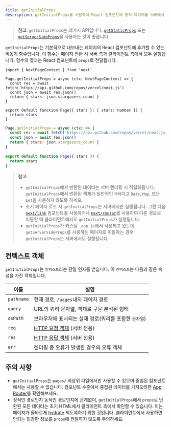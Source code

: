 ```yaml
---
title: getInitialProps
description: getInitialProps를 사용하여 React 컴포넌트에 동적 데이터를 서버에서 가져옵니다.
---
```


> **참고**: `getInitialProps`는 레거시 API입니다. [`getStaticProps`](/docs/pages/building-your-application/data-fetching/get-static-props) 또는 [`getServerSideProps`](/docs/pages/building-your-application/data-fetching/get-server-side-props)을 사용하는 것이 좋습니다.

`getInitialProps`는 기본적으로 내보내는 페이지의 React 컴포넌트에 추가할 수 있는 비동기 함수입니다. 이 함수는 페이지 전환 시 서버 측과 클라이언트 측에서 모두 실행됩니다. 함수의 결과는 React 컴포넌트에 `props`로 전달됩니다.

```tsx filename="pages/index.tsx" switcher
import { NextPageContext } from 'next'

Page.getInitialProps = async (ctx: NextPageContext) => {
  const res = await fetch('https://api.github.com/repos/vercel/next.js')
  const json = await res.json()
  return { stars: json.stargazers_count }
}

export default function Page({ stars }: { stars: number }) {
  return stars
}
```

```jsx filename="pages/index.js" switcher
Page.getInitialProps = async (ctx) => {
  const res = await fetch('https://api.github.com/repos/vercel/next.js')
  const json = await res.json()
  return { stars: json.stargazers_count }
}

export default function Page({ stars }) {
  return stars
}
```

> **참고**:
>
> - `getInitialProps`에서 반환된 데이터는 서버 렌더링 시 직렬화됩니다. `getInitialProps`에서 반환된 객체가 일반적인 `객체`이고 `Date`, `Map`, 또는 `Set`을 사용하지 않도록 하세요.
> - 초기 페이지 로드 시 `getInitialProps`는 서버에서만 실행됩니다. 그런 다음 [`next/link`](/docs/pages/api-reference/components/link) 컴포넌트를 사용하거나 [`next/router`](/docs/pages/api-reference/functions/use-router)를 사용하여 다른 경로로 이동할 때 클라이언트에서도 `getInitialProps`가 실행됩니다.
> - `getInitialProps`가 커스텀 `_app.js`에서 사용되고 있는데, `getServerSideProps`를 사용하는 페이지로 이동하는 경우 `getInitialProps`는 서버에서도 실행됩니다.

## 컨텍스트 객체

`getInitialProps`는 `컨텍스트`라는 단일 인자를 받습니다. 이 `컨텍스트`는 다음과 같은 속성을 가진 객체입니다.

| 이름       | 설명                                                                                           |
| ---------- | ---------------------------------------------------------------------------------------------- |
| `pathname` | 현재 경로, `/pages`내의 페이지 경로                                                            |
| `query`    | URL의 쿼리 문자열, 객체로 구문 분석된 형태                                                     |
| `asPath`   | 브라우저에 표시되는 실제 경로(쿼리를 포함한 `문자열`)                                          |
| `req`      | [HTTP 요청 객체](https://nodejs.org/api/http.html#http_class_http_incomingmessage) (서버 전용) |
| `res`      | [HTTP 응답 객체](https://nodejs.org/api/http.html#http_class_http_serverresponse) (서버 전용)  |
| `err`      | 렌더링 중 오류가 발생한 경우의 오류 객체                                                       |

## 주의 사항

- `getInitialProps`는 `pages/` 최상위 파일에서만 사용할 수 있으며 중첩된 컴포넌트에서는 사용할 수 없습니다. 컴포넌트 수준에서 중첩된 데이터를 가져오려면 [App Router](/docs/app/building-your-application/data-fetching)를 확인해보세요.
- 정적인 경로인지 동적인 경로인지에 관계없이, `getInitialProps`에서 `props`로 반환된 모든 데이터는 초기 HTML에서 클라이언트 측에서 확인할 수 있습니다. 이는 페이지가 올바르게 [hydrate](https://react.dev/reference/react-dom/hydrate) 되도록하기 위한 것입니다. 클라이언트에서 사용하면 안되는 민감한 정보를 `props`에 전달하지 않도록 주의하세요.
